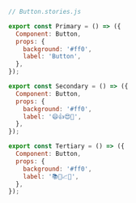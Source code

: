 ```js
// Button.stories.js

export const Primary = () => ({
  Component: Button,
  props: {
    background: '#ff0',
    label: 'Button',
  },
});

export const Secondary = () => ({
  Component: Button,
  props: {
    background: '#ff0',
    label: '😄👍😍💯',
  },
});

export const Tertiary = () => ({
  Component: Button,
  props: {
    background: '#ff0',
    label: '📚📕📈🤓',
  },
});
```